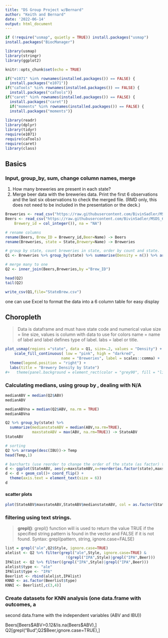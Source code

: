 ---
title: "DS Group Project w/Bernard"
author: "Keith and Bernard"
date: '2022-06-14'
output: html_document
---

```{r map graphics}
if (!require("usmap", quietly = TRUE)) install.packages("usmap")
install.packages("BiocManager")

library(usmap)
library(stringr)
library(ggplot2)
```

```{r setup, include=FALSE}
knitr::opts_chunk$set(echo = TRUE)

if("e1071" %in% rownames(installed.packages()) == FALSE) {
  install.packages("e1071")}
if("caTools" %in% rownames(installed.packages()) == FALSE) {
  install.packages("caTools")}
if("caret" %in% rownames(installed.packages()) == FALSE) {
  install.packages("caret")}
  if("moments" %in% rownames(installed.packages()) == FALSE) {
  install.packages("moments")}
    
library(readr)
library(dplyr)
library(tidyr)
require(e1071)
require(caTools)
require(caret)
library(class)

```

## Basics 
### Input, group_by, sum, change column names, merge

1.	How many breweries are present in each state?
2.	Merge beer data with the breweries data. Print the first 6 observations and the last six observations to check the merged file.  (RMD only, this does not need to be included in the presentation or the deck.)

```{r}
Breweries <- read_csv("https://raw.githubusercontent.com/BivinSadler/MSDS_6306_Doing-Data-Science/Master/Unit%208%20and%209%20Case%20Study%201/Breweries.csv")
Beers <- read_csv("https://raw.githubusercontent.com/BivinSadler/MSDS_6306_Doing-Data-Science/Master/Unit%208%20and%209%20Case%20Study%201/Beers.csv", col_types = cols(Beer_ID = col_integer(), 
    Brewery_id = col_integer()), na = "NA")

# rename columns
rename(Beers, Brew_ID = Brewery_id,Beer=Name) -> Beers
rename(Breweries, state = State,Brewery=Name) -> Breweries

# group by state, count breweries in state, order by count and state.
Q1 <- Breweries %>% group_by(state) %>% summarise(Density = n()) %>% arrange(desc(Density),state)

# merge many to one 
Q2 <- inner_join(Beers,Breweries,by ="Brew_ID")

head(Q2)
tail(Q2)

write_csv(Q1,file="StateBrew.csv")
```

one can use Excel to format the data into a 6 column table for easy display

## Choropleth

> Data is dataframe and must have state code and numerical value
size = line size, values is column with data to use for colors
name = name of label and label defines type of label. 
labs = label or title.

```{r}
plot_usmap(regions ="state", data = Q1, size=.2, values = "Density") + 
    scale_fill_continuous( low = "pink", high = "darkred", 
                         name = "Breweries", label = scales::comma) + 
  theme(legend.position = "right") +
  labs(title = "Brewery Density by State") 
#+   theme(panel.background = element_rect(color = "grey90", fill = "lightblue")) 
```




### Calculating medians, using group by , dealing with N/A  

```{r}
medianABV = median(Q2$ABV)
medianABV

medianABVna = median(Q2$ABV, na.rm = TRUE)
medianABVna

Q2 %>% group_by(state) %>% 
  summarize(medianstateABV = median(ABV,na.rm=TRUE),
            maxstateABV = max(ABV, na.rm=TRUE)) -> StateABV
StateABV

# sorting
Q2 %>% arrange(desc(IBU))-> Temp 
head(Temp,1)

# barcharts (use reorder to change the order of the state (as factor) to match maxstateABV)
d <- ggplot(StateABV, aes(y=maxstateABV,x=reorder(as.factor(state),maxstateABV)))
d <- d + geom_col()+ coord_flip() +
  theme(axis.text = element_text(size = 6)) 
d
```

#### scatter plots

```{r}
plot(StateABV$maxstateABV,StateABV$medianstateABV, col = as.factor(StateABV$state))
```

### filtering using text strings. 

>**grepl()**: grepl() function will is used to return the value TRUE if the specified string pattern is found in the vector and FALSE if it is not found.
Syntax: grepl(pattern, string, ignore.case=FALSE)

```{r}
list = grepl("ale",Q2$Style, ignore.case=TRUE)
alelist <- Q2 %>% filter(grepl("ale",Style, ignore.case=TRUE) & 
                           !(grepl("IPA",Style)|grepl("IPA",Beer)))
IPAlist <- Q2 %>% filter((grepl("IPA",Style)|grepl("IPA",Beer)))
alelist$type <- "ale"
IPAlist$type <- "IPA"
Beerlist <- rbind(alelist,IPAlist)
KNND <- as.factor(Beerlist$type)
KNNI <- Beerlist[,c(3,4)]
```

### Create datasets for KNN analysis (one data.frame with outcomes, a
second data.frame with the independent variables (ABV and IBU))



Beers[Beers$ABV>0.12&!is.na(Beers$ABV),]
Q2[grepl("Bud",Q2$Beer,ignore.case=TRUE),]

